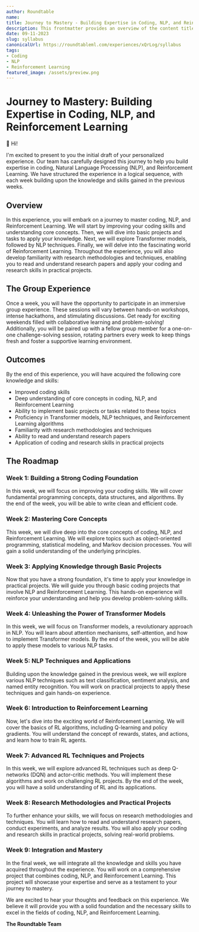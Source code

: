 ```yaml
---
author: Roundtable
name: 
title: Journey to Mastery - Building Expertise in Coding, NLP, and Reinforcement Learning
description: This frontmatter provides an overview of the content titled "Journey to Mastery: Building Expertise in Coding, NLP, and Reinforcement Learning." It outlines the topics covered, the group experience, the desired outcomes, and the roadmap for the content.
date: 09-11-2023
slug: syllabus
canonicalUrl: https://roundtableml.com/experiences/xQrLog/syllabus
tags:
- Coding
- NLP
- Reinforcement Learning
featured_image: /assets/preview.png
---
```


# Journey to Mastery: Building Expertise in Coding, NLP, and Reinforcement Learning

👋 Hi! 

I'm excited to present to you the initial draft of your personalized experience. Our team has carefully designed this journey to help you build expertise in coding, Natural Language Processing (NLP), and Reinforcement Learning. We have structured the experience in a logical sequence, with each week building upon the knowledge and skills gained in the previous weeks. 

## Overview
In this experience, you will embark on a journey to master coding, NLP, and Reinforcement Learning. We will start by improving your coding skills and understanding core concepts. Then, we will dive into basic projects and tasks to apply your knowledge. Next, we will explore Transformer models, followed by NLP techniques. Finally, we will delve into the fascinating world of Reinforcement Learning. Throughout the experience, you will also develop familiarity with research methodologies and techniques, enabling you to read and understand research papers and apply your coding and research skills in practical projects.

## The Group Experience
Once a week, you will have the opportunity to participate in an immersive group experience. These sessions will vary between hands-on workshops, intense hackathons, and stimulating discussions. Get ready for exciting weekends filled with collaborative learning and problem-solving! Additionally, you will be paired up with a fellow group member for a one-on-one challenge-solving session, rotating partners every week to keep things fresh and foster a supportive learning environment.

## Outcomes
By the end of this experience, you will have acquired the following core knowledge and skills:
- Improved coding skills
- Deep understanding of core concepts in coding, NLP, and Reinforcement Learning
- Ability to implement basic projects or tasks related to these topics
- Proficiency in Transformer models, NLP techniques, and Reinforcement Learning algorithms
- Familiarity with research methodologies and techniques
- Ability to read and understand research papers
- Application of coding and research skills in practical projects

## The Roadmap

### Week 1: Building a Strong Coding Foundation
In this week, we will focus on improving your coding skills. We will cover fundamental programming concepts, data structures, and algorithms. By the end of the week, you will be able to write clean and efficient code.

### Week 2: Mastering Core Concepts
This week, we will dive deep into the core concepts of coding, NLP, and Reinforcement Learning. We will explore topics such as object-oriented programming, statistical modeling, and Markov decision processes. You will gain a solid understanding of the underlying principles.

### Week 3: Applying Knowledge through Basic Projects
Now that you have a strong foundation, it's time to apply your knowledge in practical projects. We will guide you through basic coding projects that involve NLP and Reinforcement Learning. This hands-on experience will reinforce your understanding and help you develop problem-solving skills.

### Week 4: Unleashing the Power of Transformer Models
In this week, we will focus on Transformer models, a revolutionary approach in NLP. You will learn about attention mechanisms, self-attention, and how to implement Transformer models. By the end of the week, you will be able to apply these models to various NLP tasks.

### Week 5: NLP Techniques and Applications
Building upon the knowledge gained in the previous week, we will explore various NLP techniques such as text classification, sentiment analysis, and named entity recognition. You will work on practical projects to apply these techniques and gain hands-on experience.

### Week 6: Introduction to Reinforcement Learning
Now, let's dive into the exciting world of Reinforcement Learning. We will cover the basics of RL algorithms, including Q-learning and policy gradients. You will understand the concept of rewards, states, and actions, and learn how to train RL agents.

### Week 7: Advanced RL Techniques and Projects
In this week, we will explore advanced RL techniques such as deep Q-networks (DQN) and actor-critic methods. You will implement these algorithms and work on challenging RL projects. By the end of the week, you will have a solid understanding of RL and its applications.

### Week 8: Research Methodologies and Practical Projects
To further enhance your skills, we will focus on research methodologies and techniques. You will learn how to read and understand research papers, conduct experiments, and analyze results. You will also apply your coding and research skills in practical projects, solving real-world problems.

### Week 9: Integration and Mastery
In the final week, we will integrate all the knowledge and skills you have acquired throughout the experience. You will work on a comprehensive project that combines coding, NLP, and Reinforcement Learning. This project will showcase your expertise and serve as a testament to your journey to mastery.

We are excited to hear your thoughts and feedback on this experience. We believe it will provide you with a solid foundation and the necessary skills to excel in the fields of coding, NLP, and Reinforcement Learning.

**The Roundtable Team**